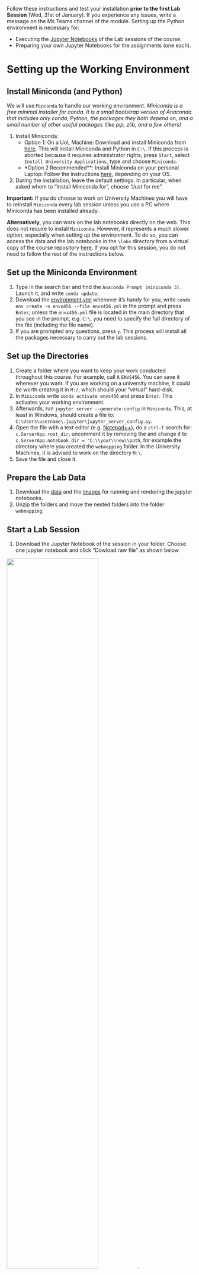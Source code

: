 
Follow these instructions and test your installation **prior to the first Lab Session** (Wed, 31st of January). If you experience any issues, write a message on the Ms Teams channel of the module.
Setting up the Python environment is necessary for:

- Executing the [Jupyter Notebooks](https://docs.jupyter.org/en/latest/) of the Lab sessions of the course.
- Preparing your own Jupyter Notebooks for the assignments (one each).

# Setting up the Working Environment {.unnumbered}

## Install Miniconda (and Python)
We will use `Minconda` to handle our working environment. *Miniconda is a free minimal installer for conda. It is a small bootstrap version of Anaconda that includes only conda, Python, the packages they both depend on, and a small number of other useful packages (like pip, zlib, and a few others)*

1. Install Miniconda:
	- *Option 1*: On a UoL Machine: Download and install Miniconda from [here](https://repo.anaconda.com/miniconda/Miniconda3-latest-Windows-x86_64.exe). This will install Miniconda and Python in `C:\`. If this process is aborted because it requires administrator rights, press `Start`, select `Install University Applications`, type and choose `Miniconda`.
	- *Option 2** **Recommended**: Install Miniconda on your personal Laptop: Follow the instructions [here](https://docs.conda.io/projects/miniconda/en/latest/miniconda-install.html), depending on your OS. 
2. During the installation, leave the default settings. In particular, when asked whom to "Install Miniconda for", choose "Just for me".

**Important:** If you do choose to work on University Machines you will have to reinstall `Miniconda` every lab session unless you use a PC where Miniconda has been installed already. 

**Alternatively**, you can work on the lab notebooks directly on the web. This does not require to install `Miniconda`. However, it represents a much slower option, especially when setting up the environment. To do so, you can access the data and the lab notebooks in the `\labs` directory from a virtual copy of the course repository [here](https://mybinder.org/v2/gh/GDSL-UL/wma/HEAD). If you opt for this session, you do not need to follow the rest of the instructions below.

## Set up the Miniconda Environment
1. Type in the search bar and find the `Anaconda Prompt (miniconda 3)`. Launch it, and write `conda update`.
2. Download the [environment.yml](https://github.com/GDSL-UL/wma/blob/main/envs456.yml) whenever it's handy for you, write  `conda env create -n envs456 --file envs456.yml` in the prompt and press `Enter`; unless the `envs456.yml` file is located in the main directory that you see in the prompt, e.g. `C:\`, you need to specify the full directory of the file (including the file name).
3. If you are prompted any questions, press `y`. This process will install all the packages necessary to carry out the lab sessions.

## Set up the Directories

1. Create a folder where you want to keep your work conducted throughout this course. For example, call it `ENVS456`. You can save it wherever you want. If you are working on a university machine, it could be worth creating it in `M:/`, which should your "virtual" hard-disk.
2. In `Miniconda` write `conda activate envs456` and press `Enter`. This activates your working environment.
3. Afterwards, run `jupyter server --generate-config` in `Miniconda`. This, at least in Windows, should create a file to: `C:\Users\username\.jupyter\jupyter_server_config.py`.
4. Open the file with a text editor (e.g. [Notepad++](https://notepad-plus-plus.org)), do a  `ctrl-f`  search for:  `c.ServerApp.root_dir`, uncomment it by removing the and change it to  `c.ServerApp.notebook_dir = 'C:\\your\\new\\path`, for example the directory where you created the `webmapping` folder. In the University Machines, it is advised to work on the directory `M:\`. 
5. Save the file and close it.

## Prepare the Lab Data
1. Download the [data](https://minhaskamal.github.io/DownGit/#/home?url=https://github.com/GDSL-UL/wma/tree/main/data) and the [images](https://minhaskamal.github.io/DownGit/#/home?url=https://github.com/GDSL-UL/wma/tree/main/img) for running and rendering the jupyter notebooks. 
2. Unzip the folders and move the nested folders into the folder `webmapping`.

## Start a Lab Session
1. Download the Jupyter Notebook of the session in your folder. Choose one jupyter notebook and click "Dowload raw file" as shown below

<img src="../img/raw.png" width="70%">.
 
2. Save the file in the `webmapping` folder on your machine, inside another folder called, for example `labs` or `notebooks`. Your `webmapping` folder should at least contain a `data` and a `labs` folder.
3. Type in the search bar, find and open the `Anaconda Prompt (miniconda 3)`. 
4. Write and run `conda activate envs456`.
5. Write and run `jupyter notebook`. This should open Jupyter Notebook in your default browser. Navigate to your course folder and open the notebook downloaded in step 1. 
6. You can now work on your copy of the notebook.




